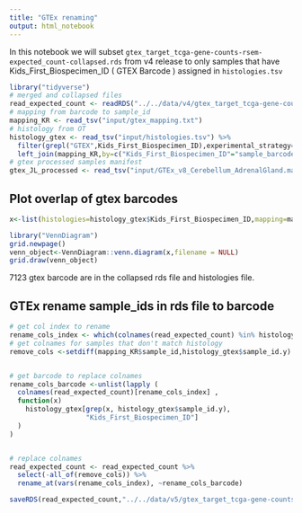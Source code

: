 ```yaml
---
title: "GTEx renaming"
output: html_notebook
---
```


In this notebook we will subset `gtex_target_tcga-gene-counts-rsem-expected_count-collapsed.rds` from v4 release to only samples that have Kids_First_Biospecimen_ID ( GTEX Barcode ) assigned in `histologies.tsv`

```r
library("tidyverse")
# merged and collapsed files
read_expected_count <- readRDS("../../data/v4/gtex_target_tcga-gene-counts-rsem-expected_count-collapsed.rds")
# mapping from barcode to sample_id
mapping_KR <- read_tsv("input/gtex_mapping.txt")
# histology from OT
histology_gtex <- read_tsv("input/histologies.tsv") %>% 
  filter(grepl("GTEX",Kids_First_Biospecimen_ID),experimental_strategy=="RNA-Seq") %>%
  left_join(mapping_KR,by=c("Kids_First_Biospecimen_ID"="sample_barcode"))
# gtex processed samples manifest
gtex_JL_processed <- read_tsv("input/GTEx_v8_Cerebellum_AdrenalGland.manifest - GTEx_v8_Cerebellum_AdrenalGland.manifest.tsv")
```

## Plot overlap of gtex barcodes
```r
x<-list(histologies=histology_gtex$Kids_First_Biospecimen_ID,mapping=mapping_KR$sample_barcode,GTEX_v8_Cerebellum_AdrenalGland=gtex_JL_processed$sample_id)

library("VennDiagram")
grid.newpage()
venn_object<-VennDiagram::venn.diagram(x,filename = NULL)
grid.draw(venn_object)
```
7123 gtex barcode are in the collapsed rds file and histologies file.

## GTEx rename sample_ids in rds  file  to barcode
```r
# get col index to rename  
rename_cols_index <- which(colnames(read_expected_count) %in% histology_gtex$sample_id.y[!is.na(histology_gtex$sample_id.y)])
# get colnames for samples that don't match histology
remove_cols <-setdiff(mapping_KR$sample_id,histology_gtex$sample_id.y)


# get barcode to replace colnames  
rename_cols_barcode <-unlist(lapply (
  colnames(read_expected_count)[rename_cols_index] ,
  function(x) 
    histology_gtex[grep(x, histology_gtex$sample_id.y),
                   "Kids_First_Biospecimen_ID"] 
  )
)


# replace colnames
read_expected_count <- read_expected_count %>%
  select(-all_of(remove_cols)) %>%
  rename_at(vars(rename_cols_index), ~rename_cols_barcode) 

saveRDS(read_expected_count,"../../data/v5/gtex_target_tcga-gene-counts-rsem-expected_count-collapsed.rds")


```
